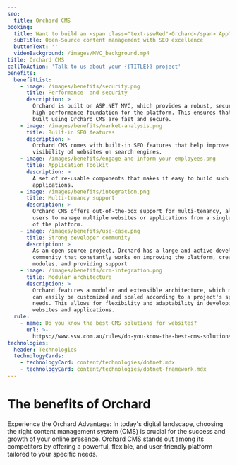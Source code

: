 ```yaml
---
seo:
  title: Orchard CMS
booking:
  title: Want to build an <span class="text-sswRed">Orchard</span> App?
  subTitle: Open-Source content management with SEO excellence
  buttonText: ''
  videoBackground: /images/MVC_background.mp4
title: Orchard CMS
callToAction: 'Talk to us about your {{TITLE}} project'
benefits:
  benefitList:
    - image: /images/benefits/security.png
      title: Performance  and security
      description: >
        Orchard is built on ASP.NET MVC, which provides a robust, secure, and
        high-performance foundation for the platform. This ensures that websites
        built using Orchard CMS are fast and secure.
    - image: /images/benefits/market-analysis.png
      title: Built-in SEO features
      description: >
        Orchard CMS comes with built-in SEO features that help improve the
        visibility of websites on search engines.
    - image: /images/benefits/engage-and-inform-your-employees.png
      title: Application Toolkit
      description: >
        A set of re-usable components that makes it easy to build such
        applications.
    - image: /images/benefits/integration.png
      title: Multi-tenancy support
      description: >
        Orchard CMS offers out-of-the-box support for multi-tenancy, allowing
        users to manage multiple websites or applications from a single instance
        of the platform.
    - image: /images/benefits/use-case.png
      title: Strong developer community
      description: >
        As an open-source project, Orchard has a large and active developer
        community that constantly works on improving the platform, creating new
        modules, and providing support
    - image: /images/benefits/crm-integration.png
      title: Modular architecture
      description: >
        Orchard features a modular and extensible architecture, which means it
        can easily be customized and scaled according to a project's specific
        needs. This allows for flexibility and adaptability in developing unique
        websites and applications.
  rule:
    - name: Do you know the best CMS solutions for websites?
      url: >-
        https://www.ssw.com.au/rules/do-you-know-the-best-cms-solutions-for-websites/
technologies:
  header: Technologies
  technologyCards:
    - technologyCard: content/technologies/dotnet.mdx
    - technologyCard: content/technologies/dotnet-framework.mdx
---
```


# The benefits of **Orchard**

Experience the Orchard Advantage: In today's digital landscape, choosing the right content management system (CMS) is crucial for the success and growth of your online presence. Orchard CMS stands out among its competitors by offering a powerful, flexible, and user-friendly platform tailored to your specific needs.
